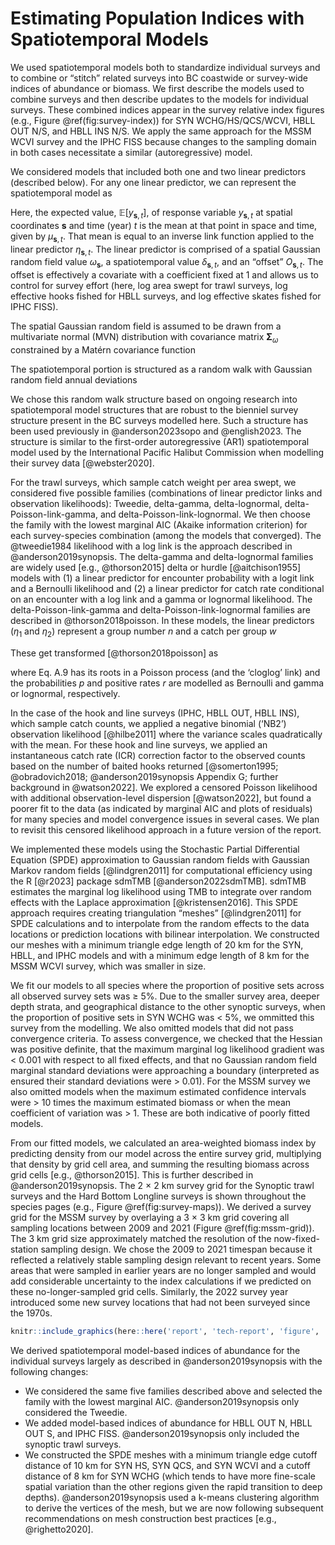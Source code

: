 # Estimating Population Indices with Spatiotemporal Models {#app:stitching}

We used spatiotemporal models both to standardize individual surveys and to combine or "stitch" related surveys into BC coastwide or survey-wide indices of abundance or biomass.
We first describe the models used to combine surveys and then describe updates to the models for individual surveys.
These combined indices appear in the survey relative index figures (e.g., Figure \@ref(fig:survey-index)) for SYN WCHG/HS/QCS/WCVI, HBLL OUT N/S, and HBLL INS N/S.
We apply the same approach for the MSSM WCVI survey and the IPHC FISS because changes to the sampling domain in both cases necessitate a similar (autoregressive) model.

We considered models that included both one and two linear predictors (described below).
For any one linear predictor, we can represent the spatiotemporal model as

\begin{align}
\mathbb{E}[y_{\boldsymbol{s},t}] &= \mu_{\boldsymbol{s},t},\\
\mu_{\boldsymbol{s},t} &=
\exp \left( \eta_{\boldsymbol{s}, t} \right),\\
\eta_{\boldsymbol{s}, t} &=
\omega_{\boldsymbol{s}} +
\delta_{\boldsymbol{s},t} +
O_{\boldsymbol{s},t}.
\end{align}

Here, the expected value, $\mathbb{E}[y_{\boldsymbol{s},t}]$, of response
variable $y_{\boldsymbol{s},t}$ at spatial coordinates $\boldsymbol{s}$ and time
(year) $t$ is the mean at that point in space and time, given by $\mu_{\boldsymbol{s},t}$.
That mean is equal to an inverse link function applied to the linear predictor $\eta_{\boldsymbol{s},t}$.
The linear predictor is comprised of a spatial Gaussian random field value $\omega_{\boldsymbol{s}}$,
a spatiotemporal value $\delta_{\boldsymbol{s},t}$,
and an "offset" $O_{\boldsymbol{s},t}$.
The offset is effectively a covariate with a coefficient fixed at 1 and allows us to control for survey effort (here, log area swept for trawl surveys, log effective hooks fished for HBLL surveys, and log effective skates fished for IPHC FISS).

The spatial Gaussian random field is assumed to be drawn from a multivariate normal (MVN) distribution with covariance matrix $\boldsymbol{\Sigma}_{\omega}$ constrained by a Matérn covariance function

\begin{equation}
\boldsymbol{\omega} \sim \operatorname{MVNormal} (\boldsymbol{0}, \boldsymbol{\Sigma}_{\omega}).
\end{equation}

The spatiotemporal portion is structured as a random walk with Gaussian random field annual deviations

\begin{align}
\boldsymbol{\delta}_{t=1} &\sim \operatorname{MVNormal} (\boldsymbol{0}, \boldsymbol{\Sigma}_{\epsilon}),\\
\boldsymbol{\delta}_{t>1} &= \boldsymbol{\delta}_{t-1} +  \boldsymbol{\epsilon_{t-1}},  \:
\boldsymbol{\epsilon_{t-1}} \sim \operatorname{MVNormal} \left(\boldsymbol{0}, \boldsymbol{\Sigma}_{\epsilon} \right).
\end{align}

We chose this random walk structure based on ongoing research into spatiotemporal model structures that are robust to the bienniel survey structure present in the BC surveys modelled here.
Such a structure has been used previously in @anderson2023sopo and @english2023.
The structure is similar to the first-order autoregressive (AR1) spatiotemporal model used by the International Pacific Halibut Commission when modelling their survey data [@webster2020].

For the trawl surveys, which sample catch weight per area swept, we considered five possible families (combinations of linear predictor links and observation likelihoods): Tweedie, delta-gamma, delta-lognormal, delta-Poisson-link-gamma, and delta-Poisson-link-lognormal.
We then choose the family with the lowest marginal AIC (Akaike information criterion) for each survey-species combination (among the models that converged).
The @tweedie1984 likelihood with a log link is the approach described in @anderson2019synopsis.
The delta-gamma and delta-lognormal families are widely used [e.g., @thorson2015] delta or hurdle [@aitchison1955] models with (1) a linear predictor for encounter probability with a logit link and a Bernoulli likelihood and (2) a linear predictor for catch rate conditional on an encounter with a log link and a gamma or lognormal likelihood.
The delta-Poisson-link-gamma and delta-Poisson-link-lognormal families are described in @thorson2018poisson.
In these models, the linear predictors ($\eta_1$ and $\eta_2$) represent a group number $n$ and a catch per group $w$

\begin{align}
\log (n) &= \eta_1,\\
\log (w) &= \eta_2.
\end{align}

These get transformed [@thorson2018poisson] as

\begin{align}
p &= 1 - \exp(- \exp( \log n)),\\
r &= \frac{n w}{p},
\end{align}

where Eq. A.9 has its roots in a Poisson process (and the 'cloglog' link) and the probabilities $p$ and positive rates $r$ are modelled as Bernoulli and gamma or lognormal, respectively.

In the case of the hook and line surveys (IPHC, HBLL OUT, HBLL INS), which sample catch counts, we applied a negative binomial ('NB2') observation likelihood [@hilbe2011] where the variance scales quadratically with the mean.
For these hook and line surveys, we applied an instantaneous catch rate (ICR) correction factor to the observed counts based on the number of baited hooks returned [@somerton1995; @obradovich2018; @anderson2019synopsis Appendix G; further background in @watson2022].
We explored a censored Poisson likelihood with additional observation-level dispersion [@watson2022], but found a poorer fit to the data (as indicated by marginal AIC and plots of residuals) for many species and model convergence issues in several cases.
We plan to revisit this censored likelihood approach in a future version of the report.

We implemented these models using the Stochastic Partial Differential Equation (SPDE) approximation to Gaussian random fields with Gaussian Markov random fields [@lindgren2011] for computational efficiency using the R [@r2023] package sdmTMB [@anderson2022sdmTMB].
sdmTMB estimates the marginal log likelihood using TMB to integrate over random effects with the Laplace approximation [@kristensen2016].
This SPDE approach requires creating triangulation "meshes" [@lindgren2011] for SPDE calculations and to interpolate from the random effects to the data locations or prediction locations with bilinear interpolation.
We constructed our meshes with a minimum triangle edge length of 20 km for the SYN, HBLL, and IPHC models and with a minimum edge length of 8 km for the MSSM WCVI survey, which was smaller in size.

We fit our models to all species where the proportion of positive sets across all observed survey sets was $\ge$ 5%.
Due to the smaller survey area, deeper depth strata, and geographical distance to the other synoptic surveys, when the proportion of positive sets in SYN WCHG was $<$ 5%, we ommitted this survey from the modelling.
We also omitted models that did not pass convergence criteria. To assess convergence, we checked that the Hessian was positive definite, that the maximum marginal log likelihood gradient was $<$ 0.001 with respect to all fixed effects, and that no Gaussian random field marginal standard deviations were approaching a boundary (interpreted as ensured their standard deviations were $>$ 0.01).
For the MSSM survey we also omitted models when the maximum estimated confidence intervals were $>$ 10 times the maximum estimated biomass or when the mean coefficient of variation was $>$ 1.
These are both indicative of poorly fitted models.

From our fitted models, we calculated an area-weighted biomass index by predicting density from our model across the entire survey grid, multiplying that density by grid cell area, and summing the resulting biomass across grid cells [e.g., @thorson2015].
This is further described in @anderson2019synopsis.
The 2 $\times$ 2 km survey grid for the Synoptic trawl surveys and the Hard Bottom Longline surveys is shown throughout the species pages (e.g., Figure \@ref(fig:survey-maps)).
We derived a survey grid for the MSSM survey by overlaying a 3 $\times$ 3 km grid covering all sampling locations between 2009 and 2021 (Figure \@ref(fig:mssm-grid)).
The 3 km grid size approximately matched the resolution of the now-fixed-station sampling design.
We chose the 2009 to 2021 timespan because it reflected a relatively stable sampling design relevant to recent years.
Some areas that were sampled in earlier years are no longer sampled and would add considerable uncertainty to the index calculations if we predicted on these no-longer-sampled grid cells.
Similarly, the 2022 survey year introduced some new survey locations that had not been surveyed since the 1970s.

```r
knitr::include_graphics(here::here('report', 'tech-report', 'figure', 'grid-prediction-2009.png'), dpi = NA)
```

We derived spatiotemporal model-based indices of abundance for the individual surveys largely as described in @anderson2019synopsis with the following changes:

- We considered the same five families described above and selected the family with the lowest marginal AIC. @anderson2019synopsis only considered the Tweedie.
- We added model-based indices of abundance for HBLL OUT N, HBLL OUT S, and IPHC FISS. @anderson2019synopsis only included the synoptic trawl surveys.
- We constructed the SPDE meshes with a minimum triangle edge cutoff distance of 10 km for SYN HS, SYN QCS, and SYN WCVI and a cutoff distance of 8 km for SYN WCHG (which tends to have more fine-scale spatial variation than the other regions given the rapid transition to deep depths). @anderson2019synopsis used a k-means clustering algorithm to derive the vertices of the mesh, but we are now following subsequent recommendations on mesh construction best practices [e.g., @righetto2020].

<!-- - A single model was fit to the combined data from each type of survey. -->
<!-- - The expected biomass density was predicted over the combined survey grid. -->
<!-- - For the IPHC FISS, the spatial grid of sampling stations from 2017 was used for predictions. The grid from 2017 represents a standard sampling grid, which matches the survey domain of the majority of the IPHC FISS data (e.g., unlike the 2018 expansion year). Similar to the IPHC design-based index only stations declared as usable and standard (REF?) -->
<!-- - Difference from 2019: we used nbinom2 for HBLL and IPHC surveys. -->
<!-- - I said that we stitched for >= 5% but we don't include if model didn't fit -->
<!-- - Mesh cutoff: 20 for all surveys except for MSSM which has mesh cutoff = 5 -->
<!-- -`formula = catch ~ 1, family = tweedie or nbinom2, time = "year", spatiotemporal = "rw", spatial = "on"` -->
<!-- - Offset for IPHC was log(effSkate * hook_adjust_factor) with ICR method -->
<!-- - Offset for HBLL is now (remember to empty HBLL stitched caches) log(hook_count / hook_adjust_factor) with ICR method -->
<!-- - Offset for SYN and MSSM was log(area_swept / 1e5) -->

\clearpage
